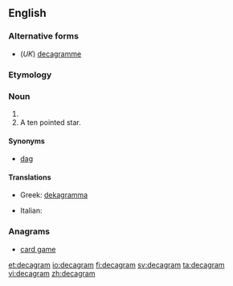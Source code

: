 ==English==

===Alternative forms===
* (''UK'') [[decagramme]]

===Etymology===
{{prefix|deca|gram}}

===Noun===
{{en-noun}}

# {{SI-unit|deca|gram|mass}}
# A ten pointed star.

====Synonyms====
* [[dag]]

====Translations====
{{trans-top|ten grams}}
* Greek: [[dekagramma]]
{{trans-mid}}
* Italian: {{t-|it|decagrammo|m}}
{{trans-bottom}}

===Anagrams===
* [[card game#English|card game]]

[[et:decagram]]
[[io:decagram]]
[[fi:decagram]]
[[sv:decagram]]
[[ta:decagram]]
[[vi:decagram]]
[[zh:decagram]]